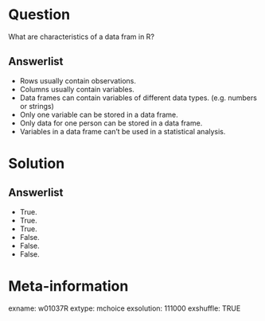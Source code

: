 Question
========
What are characteristics of a data fram in R?

Answerlist
----------
* Rows usually contain observations.
* Columns usually contain variables.
* Data frames can contain variables of different data types. (e.g. numbers or strings)
* Only one variable can be stored in a data frame.
* Only data for one person can be stored in a data frame.
* Variables in a data frame can't be used in a statistical analysis.


Solution
========

Answerlist
----------
* True.
* True.
* True.
* False.
* False.
* False.


Meta-information
================
exname: w01037R
extype: mchoice
exsolution: 111000
exshuffle: TRUE